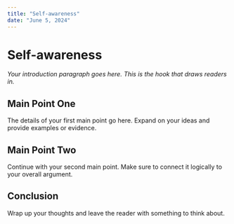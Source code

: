 ```yaml
---
title: "Self-awareness"
date: "June 5, 2024"
---
```


# Self-awareness

*Your introduction paragraph goes here. This is the hook that draws readers in.*

## Main Point One

The details of your first main point go here. Expand on your ideas and provide examples or evidence.

## Main Point Two

Continue with your second main point. Make sure to connect it logically to your overall argument.

## Conclusion

Wrap up your thoughts and leave the reader with something to think about.
